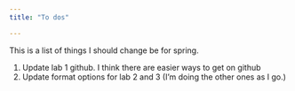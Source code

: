 ```yaml
---
title: "To dos"

---
```


This is a list of things I should change be for spring. 

1. Update lab 1 github. I think there are easier ways to get on github 
2. Update format options for lab 2 and 3 (I'm doing the other ones as I go.)